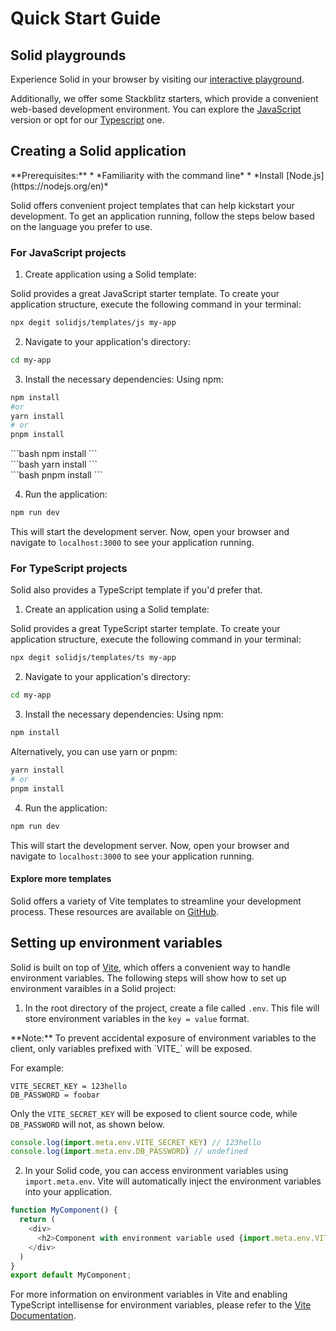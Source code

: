 
# Quick Start Guide

## Solid playgrounds

Experience Solid in your browser by visiting our [interactive playground](https://playground.solidjs.com/).

Additionally, we offer some Stackblitz starters, which provide a convenient web-based development environment. 
You can explore the [JavaScript](https://stackblitz.com/github/solidjs/templates/tree/master/js) version or opt for our [Typescript](https://stackblitz.com/github/solidjs/templates/tree/master/ts) one.

## Creating a Solid application

<Aside>
    **Prerequisites:**
    * *Familiarity with the command line*
    * *Install [Node.js](https://nodejs.org/en)*
</Aside>

Solid offers convenient project templates that can help kickstart your development. 
To get an application running, follow the steps below based on the language you prefer to use.

### For JavaScript projects

1. Create application using a Solid template:

Solid provides a great JavaScript starter template. 
To create your application structure, execute the following command in your terminal:

```bash
npx degit solidjs/templates/js my-app
```

2. Navigate to your application's directory:

```bash
cd my-app
```

3. Install the necessary dependencies:
Using npm:
```bash
npm install
#or
yarn install
# or
pnpm install
```

<TabsCodeBlocks>
<div id="npm">
```bash
npm install
```
</div>

<div id="yarn">
```bash
yarn install
```
</div>

<div id="pnpm">
```bash
pnpm install
```
</div>
</TabsCodeBlocks>

4. Run the application:


```bash
npm run dev
```

This will start the development server. 
Now, open your browser and navigate to `localhost:3000` to see your application running.

### For TypeScript projects

Solid also provides a TypeScript template if you'd prefer that. 

1. Create an application using a Solid template:

Solid provides a great TypeScript starter template. 
To create your application structure, execute the following command in your terminal:

```bash
npx degit solidjs/templates/ts my-app
```

2. Navigate to your application's directory:

```bash
cd my-app
```

3. Install the necessary dependencies:
Using npm:
```bash
npm install
```
Alternatively, you can use yarn or pnpm:
```bash
yarn install
# or
pnpm install
```

4. Run the application:

```bash
npm run dev
```

This will start the development server. 
Now, open your browser and navigate to `localhost:3000` to see your application running.

#### Explore more templates

Solid offers a variety of Vite templates to streamline your development process. 
These resources are available on [GitHub](https://github.com/solidjs/templates).

## Setting up environment variables

Solid is built on top of [Vite](https://vitejs.dev/), which offers a convenient way to handle environment variables. The following steps will show how to set up environment varaibles in a Solid project:

1. In the root directory of the project, create a file called `.env`. 
This file will store environment variables in the `key = value` format.

<Aside>
**Note:** To prevent accidental exposure of environment variables to the client, only variables prefixed with `VITE_` will be exposed.

For example:
```
VITE_SECRET_KEY = 123hello
DB_PASSWORD = foobar
```

Only the `VITE_SECRET_KEY` will be exposed to client source code, while `DB_PASSWORD` will not, as shown below.

```js
console.log(import.meta.env.VITE_SECRET_KEY) // 123hello
console.log(import.meta.env.DB_PASSWORD) // undefined
```
</Aside>
    
2. In your Solid code, you can access environment variables using `import.meta.env`. 
Vite will automatically inject the environment variables into your application.
```javascript
function MyComponent() {
  return (
    <div>
      <h2>Component with environment variable used {import.meta.env.VITE_VARIABLE_NAME}</h2>
    </div>
  )
}
export default MyComponent;
```
For more information on environment variables in Vite and enabling TypeScript intellisense for environment variables, please refer to the [Vite Documentation](https://vitejs.dev/guide/env-and-mode.html#env-files).
